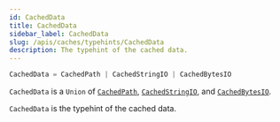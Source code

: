 ```yaml
---
id: CachedData
title: CachedData
sidebar_label: CachedData
slug: /apis/caches/typehints/CachedData
description: The typehint of the cached data.
---
```



<APITopBar type="type" source="caches/typehints.py#L115" />

```python
CachedData = CachedPath | CachedStringIO | CachedBytesIO
```

`CachedData` is a `Union` of [`CachedPath`](./CachedPath.mdx),
[`CachedStringIO`](./CachedStringIO.mdx), and [`CachedBytesIO`](./CachedBytesIO.mdx).

`CachedData` is the typehint of the cached data.
